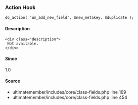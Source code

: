 
### Action Hook    
    
```
do_action( 'um_add_new_field', $new_metakey, $duplicate );
```

#### Description
    <div class="description">
     Not available.
    </div>

#### Since
<div class="description">
1.0
</div>

#### Source
  - <Link href="/developer/files/includes-core-class-fields#source-view.169">ultimatemember/includes/core/class-fields.php</Link> <Link href="/developer/files/includes-core-class-fields#source-view.169">line 169</Link>
  - <Link href="/developer/files/includes-core-class-fields#source-view.454">ultimatemember/includes/core/class-fields.php</Link> <Link href="/developer/files/includes-core-class-fields#source-view.454">line 454</Link>

